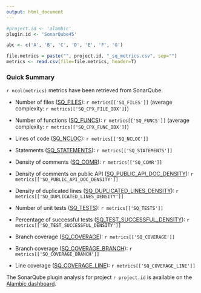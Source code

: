 ```yaml
---
output: html_document
---
```

```r
#project.id <- 'alambic'
plugin.id <- 'SonarQube45'

abc <- c('A', 'B', 'C', 'D', 'E', 'F', 'G')

file.metrics = paste("", project.id, "_sq_metrics.csv", sep="")
metrics <- read.csv(file=file.metrics, header=T)
```

### <a name="quick-summary"></a>Quick Summary

``r ncol(metrics)`` metrics have been retrieved from SonarQube:

* Number of files ([SQ_FILES](/documentation/metrics#SQ_FILES)): ``r metrics[['SQ_FILES']]`` (average complexity: ``r metrics[['SQ_CPX_FILE_IDX']]``)
* Number of functions ([SQ_FUNCS](/documentation/metrics#SQ_FUNCS)): ``r metrics[['SQ_FUNCS']]`` (average complexity: ``r metrics[['SQ_CPX_FUNC_IDX']]``)
* Lines of code ([SQ_NCLOC](/documentation/metrics#SQ_NCLOC)): ``r metrics[['SQ_NCLOC']]``
* Statements ([SQ_STATEMENTS](/documentation/metrics#SQ_STATEMENTS)): ``r metrics[['SQ_STATEMENTS']]``

* Density of comments ([SQ_COMR](/documentation/metrics#SQ_COMR)): ``r metrics[['SQ_COMR']]``
* Density of comments on public API ([SQ_PUBLIC_API_DOC_DENSITY](/documentation/metrics#SQ_PUBLIC_API_DOC_DENSITY)): ``r metrics[['SQ_PUBLIC_API_DOC_DENSITY']]``
* Density of duplicated lines ([SQ_DUPLICATED_LINES_DENSITY](/documentation/metrics#SQ_DUPLICATED_LINES_DENSITY)): ``r metrics[['SQ_DUPLICATED_LINES_DENSITY']]``

* Number of unit tests ([SQ_TESTS](/documentation/metrics#SQ_TESTS)): ``r metrics[['SQ_TESTS']]``
* Percentage of successful tests ([SQ_TEST_SUCCESSFUL_DENSITY](/documentation/metrics#SQ_TEST_SUCCESSFUL_DENSITY)): ``r metrics[['SQ_TEST_SUCCESSFUL_DENSITY']]``
* Branch coverage ([SQ_COVERAGE](/documentation/metrics#SQ_COVERAGE)): ``r metrics[['SQ_COVERAGE']]``
* Branch coverage ([SQ_COVERAGE_BRANCH](/documentation/metrics#SQ_COVERAGE_BRANCH)): ``r metrics[['SQ_COVERAGE_BRANCH']]``
* Line coverage ([SQ_COVERAGE_LINE](/documentation/metrics#SQ_COVERAGE_LINE)): ``r metrics[['SQ_COVERAGE_LINE']]``

The SonarQube plugin analysis for project ``r project.id`` is available on the [Alambic dashboard](/projects/`r project.id`/SonarQubeIo/SonarQubeIo.html).
